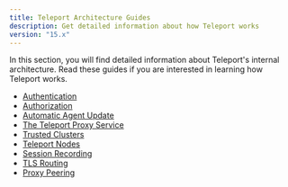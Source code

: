 ```yaml
---
title: Teleport Architecture Guides
description: Get detailed information about how Teleport works
version: "15.x"
---
```


In this section, you will find detailed information about Teleport's internal
architecture. Read these guides if you are interested in learning how Teleport
works.

- [Authentication](/docs/architecture/authentication)
- [Authorization](/docs/architecture/authorization)
- [Automatic Agent Update](/docs/architecture/agent-update-management)
- [The Teleport Proxy Service](/docs/architecture/proxy)
- [Trusted Clusters](/docs/architecture/trustedclusters)
- [Teleport Nodes](/docs/architecture/nodes)
- [Session Recording](/docs/architecture/session-recording)
- [TLS Routing](/docs/architecture/tls-routing)
- [Proxy Peering](/docs/architecture/proxy-peering)
